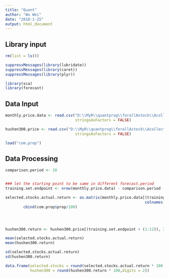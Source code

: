 ```yaml
---
title: "Quant"
author: "Wu Wei"
date: "2018-1-25"
output: html_document
---
```




## Library input
```r
rm(list = ls())

suppressMessages(library(lubridate))
suppressMessages(library(caret))
suppressMessages(library(plyr))

library(sca)
library(forecast)

```

## Data Input

```r

monthly.price.data <- read.csv("D:\\MyR\\quantprog\\forallAstock\\Acollectdata\\monthly.price.data.csv",
                               stringsAsFactors = FALSE)

hushen300.price <- read.csv("D:\\MyR\\quantprog\\forallAstock\\Acollectdata\\hushen300.monthly.price.csv",
                               stringsAsFactors = FALSE)


```


```r
load("com.prop")
```



## Data Processing

```r
comparison.period <- 20


### let the starting point to be same in different forecast.period
training.set.endpoint <- nrow(monthly.price.data) - comparison.period - 4


```



```r


selected.stocks.actual.return <- as.matrix(monthly.price.data[(training.set.endpoint + (1:12)),
                                                              colnames(monthly.price.data) %in% paste0("X",com.prop$code)])  %*% 
        cbind(com.prop$prop/100)




hushen300.return <- hushen300.price[(training.set.endpoint + (1:12)), 2]
```

```r
mean(selected.stocks.actual.return)
mean(hushen300.return)
```


```r
sd(selected.stocks.actual.return)
sd(hushen300.return)
```


```r
data.frame(selected.stocks = round(selected.stocks.actual.return * 100,digits = 2), 
           hushen300 = round(hushen300.return * 100,digits = 2))
```

